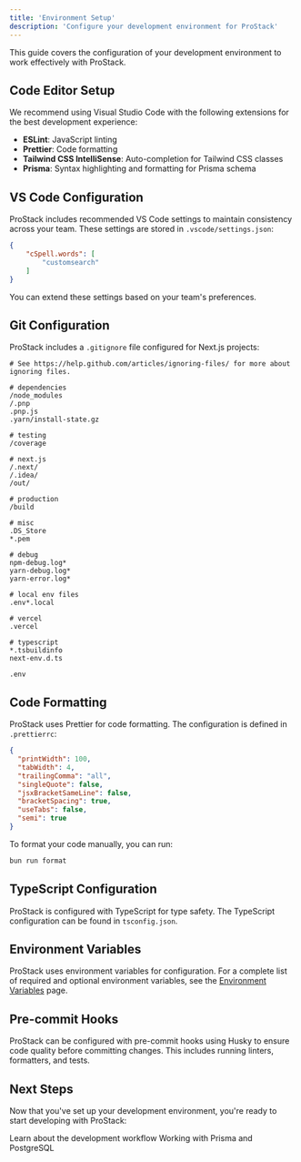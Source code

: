 ```yaml
---
title: 'Environment Setup'
description: 'Configure your development environment for ProStack'
---
```


This guide covers the configuration of your development environment to work effectively with ProStack.

## Code Editor Setup

We recommend using Visual Studio Code with the following extensions for the best development experience:

- **ESLint**: JavaScript linting
- **Prettier**: Code formatting
- **Tailwind CSS IntelliSense**: Auto-completion for Tailwind CSS classes
- **Prisma**: Syntax highlighting and formatting for Prisma schema

## VS Code Configuration

ProStack includes recommended VS Code settings to maintain consistency across your team. These settings are stored in `.vscode/settings.json`:

```json
{
    "cSpell.words": [
        "customsearch"
    ]
}
```

You can extend these settings based on your team's preferences.

## Git Configuration

ProStack includes a `.gitignore` file configured for Next.js projects:

```plaintext
# See https://help.github.com/articles/ignoring-files/ for more about ignoring files.

# dependencies
/node_modules
/.pnp
.pnp.js
.yarn/install-state.gz

# testing
/coverage

# next.js
/.next/
/.idea/
/out/

# production
/build

# misc
.DS_Store
*.pem

# debug
npm-debug.log*
yarn-debug.log*
yarn-error.log*

# local env files
.env*.local

# vercel
.vercel

# typescript
*.tsbuildinfo
next-env.d.ts

.env
```

## Code Formatting

ProStack uses Prettier for code formatting. The configuration is defined in `.prettierrc`:

```json
{
  "printWidth": 100,
  "tabWidth": 4,
  "trailingComma": "all",
  "singleQuote": false,
  "jsxBracketSameLine": false,
  "bracketSpacing": true,
  "useTabs": false,
  "semi": true
}
```

To format your code manually, you can run:

```bash
bun run format
```

## TypeScript Configuration

ProStack is configured with TypeScript for type safety. The TypeScript configuration can be found in `tsconfig.json`.

## Environment Variables

ProStack uses environment variables for configuration. For a complete list of required and optional environment variables, see the [Environment Variables](/configuration/environment-variables) page.

## Pre-commit Hooks

ProStack can be configured with pre-commit hooks using Husky to ensure code quality before committing changes. This includes running linters, formatters, and tests.

## Next Steps

Now that you've set up your development environment, you're ready to start developing with ProStack:

<CardGroup cols={2}>
  <Card
    title="Local Development"
    icon="laptop-code"
    href="/development/local-development"
  >
    Learn about the development workflow
  </Card>
  <Card
    title="Database Management"
    icon="database"
    href="/development/database-management"
  >
    Working with Prisma and PostgreSQL
  </Card>
</CardGroup> 